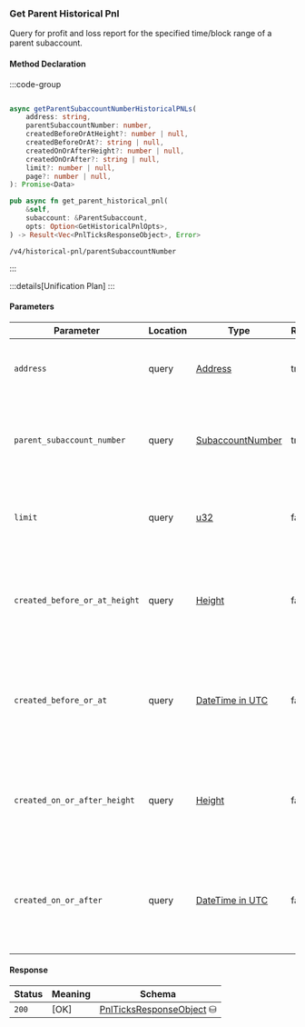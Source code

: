 ### Get Parent Historical Pnl

Query for profit and loss report for the specified time/block range of a parent subaccount.

#### Method Declaration

:::code-group

```python [Python]

```

```typescript [TypeScript]
async getParentSubaccountNumberHistoricalPNLs(
    address: string,
    parentSubaccountNumber: number,
    createdBeforeOrAtHeight?: number | null,
    createdBeforeOrAt?: string | null,
    createdOnOrAfterHeight?: number | null,
    createdOnOrAfter?: string | null,
    limit?: number | null,
    page?: number | null,
): Promise<Data>
```

```rust [Rust]
pub async fn get_parent_historical_pnl(
    &self,
    subaccount: &ParentSubaccount,
    opts: Option<GetHistoricalPnlOpts>,
) -> Result<Vec<PnlTicksResponseObject>, Error>
```

```url [API]
/v4/historical-pnl/parentSubaccountNumber
```

:::

:::details[Unification Plan]
:::

#### Parameters

| Parameter                     | Location  | Type                  | Required  | Description                                                                                   |
| ----------------------------- | --------- | --------------------- | --------- | --------------------------------------------------------------------------------------------- |
| `address`                     | query     | [Address]             | true      | The wallet address that owns the parent subaccount.                                           |
| `parent_subaccount_number`    | query     | [SubaccountNumber]    | true      | The identifier for the specific subaccount within the wallet address.                         |
| `limit`                       | query     | [u32]                 | false     | Maximum number of asset positions to return in the response.                                  |
| `created_before_or_at_height` | query     | [Height]              | false     | Restricts results to positions created at or before a specific blockchain height.             |
| `created_before_or_at`        | query     | [DateTime in UTC]     | false     | Restricts results to positions created at or before a specific timestamp (ISO 8601 format).   |
| `created_on_or_after_height`  | query     | [Height]              | false     | Restricts results to positions created on or after a specific blockchain height.              |
| `created_on_or_after`         | query     | [DateTime in UTC]     | false     | Restricts results to positions created on or after a specific timestamp (ISO 8601 format).    |

#### Response

| Status | Meaning     | Schema                         |
| ------ | ----------- | ------------------------------ |
| `200`  | [OK]        | [PnlTicksResponseObject] ⛁     |

[Address]: /types/address
[SubaccountNumber]: /types/subaccount_number
[u32]: /types/u32
[Height]: /types/height
[DateTime in UTC]: /types/date_time
[PnlTicksResponseObject]: /types/pnl_ticks_response_object
